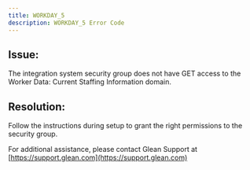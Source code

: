 ```yaml
---
title: WORKDAY_5
description: WORKDAY_5 Error Code
---
```


## Issue:

The integration system security group does not have GET access to the Worker Data: Current Staffing Information domain.

## Resolution:

Follow the instructions during setup to grant the right permissions to the security group.

For additional assistance, please contact Glean Support at [https://support.glean.com](https://support.glean.com)
